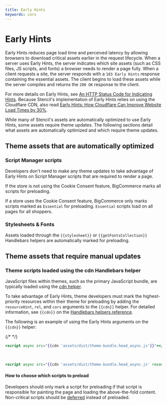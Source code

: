 ```yaml
---
title: Early Hints
keywords: cors
---
```


# Early Hints

Early Hints reduces page load time and perceived latency by allowing browsers to download critical assets earlier in the request lifecycle. When a server uses Early Hints, the server indicates which site assets (such as CSS files, JS scripts, and fonts) a browser needs to render a page fully. When a client requests a site, the server responds with a `103 Early Hints` response containing the essential assets. The client begins to load these assets while the server compiles and returns the `200 OK` response to the client. 

For more details on Early Hints, see [An HTTP Status Code for Indicating Hints](https://httpwg.org/specs/rfc8297.html#introduction). Because Stencil's implementation of Early Hints relies on using the Cloudflare CDN, also read 
[Early Hints: How Cloudflare Can Improve Website Load Times by 30%](https://blog.cloudflare.com/early-hints/). 

While many of Stencil's assets are automatically optimized to use Early Hints, some assets require theme updates. The following sections detail what assets are automatically optimized and which require theme updates. 

## Theme assets that are automatically optimized

### Script Manager scripts

Developers don't need to make any theme updates to take advantage of Early Hints on Script Manager scripts that are required to render a page. 

If the store is not using the Cookie Consent feature, BigCommerce marks all scripts for preloading. 

If a store uses the Cookie Consent feature, BigCommerce only marks scripts marked as `Essential` for preloading. `Essential` scripts load on all pages for all shoppers.

### Stylesheets & Fonts

Assets loaded through the `{{stylesheet}}` or `{{getFontsCollection}}` Handlebars helpers are automatically marked for preloading.

## Theme assets that require manual updates

### Theme scripts loaded using the cdn Handlebars helper

JavaScript files within themes, such as the primary JavaScript bundle, are typically loaded using the [cdn helper](/docs/storefront/stencil/themes/context/handlebars-reference#cdn).

To take advantage of Early Hints, theme developers must mark the highest-priority resources within their theme for preloading by adding the `resourceHint`, `rel`, and `cors` arguments to the `{{cdn}}` helper. For detailed information, see `{{cdn}}` on the [Handlebars helpers reference](/docs/storefront/stencil/themes/context/handlebars-reference#cdn).

The following is an example of using the Early Hints arguments on the `{{cdn}}` helper:

{/* <!-- https://github.com/bigcommerce/cornerstone/pull/2261/files --> */}

```handlebars filename="Before"
<script async src="{{cdn 'assets/dist/theme-bundle.head_async.js'}}"></script>
```
&nbsp;

```handlebars filename="After"
<script async src="{{cdn 'assets/dist/theme-bundle.head_async.js' resourceHint='preload' as='script'}}"></script>
```

#### How to choose which scripts to preload

Developers should only mark a script for preloading if that script is responsible for painting the page and loading the above-the-fold content. Non-critical scripts should be [deferred](https://web.dev/render-blocking-resources/) instead of preloaded. 
